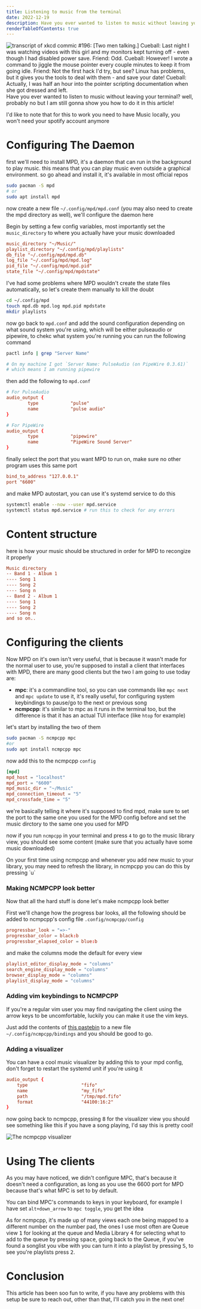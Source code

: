 ```yaml
---
title: Listening to music from the terminal
date: 2022-12-19
description: Have you ever wanted to listen to music without leaving your terminal? well, probably no but I am still gonna show you how to do it in this article
renderTableOfContents: true
---
```


<Img
  src="/command_line_fu.png"
  caption="xkcd#196"
  alt="transcript of xkcd commic #196:     [Two men talking.]
    Cueball: Last night I was watching videos with this girl and my monitors kept turning off - even though I had disabled power save.
    Friend: Odd.
    Cueball: However! I wrote a command to jiggle the mouse pointer every couple minutes to keep it from going idle.
    Friend: Not the first hack I'd try, but see? Linux has problems, but it gives you the tools to deal with them - and save your date!
    Cueball: Actually, I was half an hour into the pointer scripting documentation when she got dressed and left."
/>
Have you ever wanted to listen to music without leaving your terminal? well, probably
no but I am still gonna show you how to do it in this article!

I'd like to note that for this to work you need to have Music locally, you won't need your spotify account anymore

# Configuring The Daemon

first we'll need to install MPD, it's a daemon that can run in the background to play music. this means that you can play music even outside a graphical environment. so go ahead and install it, it's available in most official repos

```bash
sudo pacman -S mpd
# or
sudo apt install mpd
```

now create a new file `~/.config/mpd/mpd.conf` (you may also need to create the mpd directory as well), we'll configure the daemon here

Begin by setting a few config variables, most importantly set the `music_directory` to where you actually have your music downloaded

```conf title="mpd.conf"
music_directory "~/Music/"
playlist_directory "~/.config/mpd/playlists"
db_file "~/.config/mpd/mpd.db"
log_file "~/.config/mpd/mpd.log"
pid_file "~/.config/mpd/mpd.pid"
state_file "~/.config/mpd/mpdstate"
```

I've had some problems where MPD wouldn't create the state files automatically, so let's create them manually to kill the doubt

```bash
cd ~/.config/mpd
touch mpd.db mpd.log mpd.pid mpdstate
mkdir playlists
```

now go back to `mpd.conf` and add the sound configuration depending on what sound system you're using, which will be either pulseaudio or pipewire, to chekc what system you're running you can run the following command

```bash
pactl info | grep "Server Name"

# On my machine I got `Server Name: PulseAudio (on PipeWire 0.3.61)`
# which means I am running pipewire
```

then add the following to `mpd.conf`

```conf title="mpd.conf"
# For PulseAudio
audio_output {
        type            "pulse"
        name            "pulse audio"
}

# For PipeWire
audio_output {
        type            "pipewire"
        name            "PipeWire Sound Server"
}
```

finally select the port that you want MPD to run on, make sure no other program uses this same port

```conf title="mpd.conf"
bind_to_address "127.0.0.1"
port "6600"
```

and make MPD autostart, you can use it's systemd service to do this

```bash
systemctl enable --now --user mpd.service
systemctl status mpd.service # run this to check for any errors
```

# Content structure

here is how your music should be structured in order for MPD to recongize it properly

```conf
Music directory
-- Band 1 - Album 1
---- Song 1
---- Song 2
---- Song n
-- Band 2 - Album 1
---- Song 1
---- Song 2
---- Song n
and so on..
```

# Configuring the clients

Now MPD on it's own isn't very useful, that is because it wasn't made for the normal user to use, you're supposed to install a client that interfaces with MPD, there are many good clients but the two I am going to use today are:

- **mpc**: it's a commandline tool, so you can use commands like `mpc next` and `mpc update` to use it, it's really useful, for configuring system keybindings to pause/go to the next or previous song
- **ncmpcpp**: it's similar to mpc as it runs in the terminal too, but the difference is that it has an actual TUI interface (like `htop` for example)

let's start by installing the two of them

```bash
sudo pacman -S ncmpcpp mpc
#or
sudo apt install ncmpcpp mpc
```

now add this to the ncmpcpp `config`

```conf title=".config/ncmpcpp/config"
[mpd]
mpd_host = "localhost"
mpd_port = "6600"
mpd_music_dir = "~/Music"
mpd_connection_timeout = "5"
mpd_crossfade_time = "5"
```

we're basically telling it where it's supposed to find mpd, make sure to set the port to the same one you used for the MPD config before and set the music dirctory to the same one you used for MPD

now if you run `ncmpcpp` in your terminal and press `4` to go to the music library view, you should see some content (make sure that you actually have some music downloaded)

<Callout title="I am not seeing my music!">
  On your first time using ncmpcpp and whenever you add new music to your
  library, you may need to refresh the library, in ncmpcpp you can do this by
  pressing `u`
</Callout>

### Making NCMPCPP look better

Now that all the hard stuff is done let's make ncmpcpp look better

First we'll change how the progress bar looks, all the following should be added to ncmpcpp's config file `.config/ncmpcpp/config`

```conf
progressbar_look = "=>-"
progressbar_color = black:b
progressbar_elapsed_color = blue:b
```

and make the columns mode the default for every view

```conf
playlist_editor_display_mode = "columns"
search_engine_display_mode = "columns"
browser_display_mode = "columns"
playlist_display_mode = "columns"
```

### Adding vim keybindings to NCMPCPP

If you're a regular vim user you may find navigating the client using the arrow keys to be uncomfortable, luckily you can make it use the vim keys.

Just add the contents of [this pastebin](https://pastebin.com/YBN13W1T) to a new file `~/.config/ncmpcpp/bindings` and you should be good to go.

### Adding a visualizer

You can have a cool music visualizer by adding this to your mpd config, don't forget to restart the systemd unit if you're using it

```conf title="mpd.conf"
audio_output {
    type                    "fifo"
    name                    "my_fifo"
    path                    "/tmp/mpd.fifo"
    format                  "44100:16:2"
}
```

now going back to ncmpcpp, pressing <kbd>8</kbd> for the visualizer view you should see something like this if you have a song playing, I'd say this is pretty cool!

<Img src="/ncmpcpp-vis.png" alt="The ncmpcpp visualizer" />

# Using The clients

As you may have noticed, we didn't configure MPC, that's because it doesn't need a configuration, as long as you use the 6600 port for MPD because that's what MPC is set to by default.

You can bind MPC's commands to keys in your keyboard, for example I have set `alt+down_arrow` to `mpc toggle`, you get the idea

As for ncmpcpp, it's made up of many views each one being mapped to a different number on the number pad, the ones I use most often are Queue view <kbd>1</kbd> for looking at the queue and Media Library <kbd>4</kbd> for selecting what to add to the queue by pressing <kbd>space</kbd>, going back to the Queue, if you've found a songlist you vibe with you can turn it into a playlist by pressing <kbd>S</kbd>, to see you're playlists press <kbd>2</kbd>.

# Conclusion

This article has been soo fun to write, if you have any problems with this setup be sure to reach out, other than that, I'll catch you in the next one!
